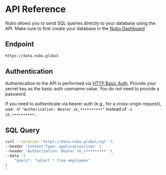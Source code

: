 
# API Reference

Nubo allows you to send SQL queries directly to your database using the API. Make sure to first create your database in the [Nubo Dashboard](https://admin.nubo.app/databases/new)

## Endpoint

```bash filename="Base URL" copy
https://data.nubo.global
```

## Authentication

Authentication to the API is performed via [HTTP Basic Auth](https://en.wikipedia.org/wiki/Basic_access_authentication). Provide your secret key as the basic auth username value. You do not need to provide a password.

If you need to authenticate via bearer auth (e.g., for a cross-origin request), use: `-H "Authorization: Bearer sk_••••••••••"` instead of `-u sk_••••••••••`.

## SQL Query

```bash copy
curl --location 'https://data.nubo.global/sql' \
--header 'Content-Type: application/json' \
--header 'Authorization: Bearer sk_••••••••••' \
--data '{
    "query": "select * from employees"
}
'
```
